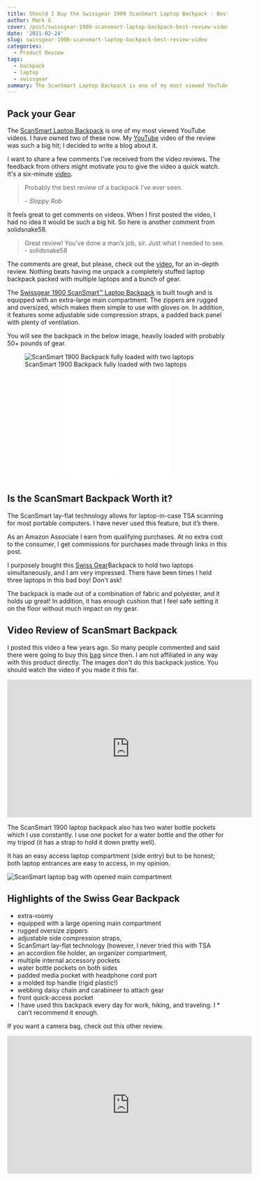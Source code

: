 ```yaml
---
title: Should I Buy the Swissgear 1900 ScanSmart Laptop Backpack - Best Review Video
author: Mark G
cover: /post/swissgear-1900-scansmart-laptop-backpack-best-review-video.en_files/swiss-gear-backpack.png
date: '2021-02-24'
slug: swissgear-1900-scansmart-laptop-backpack-best-review-video
categories:
  - Product Review
tags:
  - backpack
  - laptop
  - swissgear
summary: The ScanSmart Laptop Backpack is one of my most viewed YouTube videos. I have owned two of these now. My YouTube video of the review was such a big hit, I decided to write a blog about it.
---
```


## Pack your Gear

The [ScanSmart Laptop Backpack](https://amzn.to/2Ep4uez) is one of my most viewed YouTube videos. I have owned two of these now. My [YouTube](https://youtu.be/VTTnRMyFkB8) video of the review was such a big hit; I decided to write a blog about it.

I want to share a few comments I&#39;ve received from the video reviews. The feedback from others might motivate you to give the video a quick watch. It&#39;s a six-minute [video](https://youtu.be/VTTnRMyFkB8).

<blockquote>
    <p style="color:#666;">Probably the best review of a backpack I've ever seen.</p>
    <cite>- Sloppy Rob</cite>
</blockquote>


It feels great to get comments on videos. When I first posted the video, I had no idea it would be such a big hit. So here is another comment from solidsnake58.

<blockquote class="tweet-this">
<p>
Great review!  You've done a man's job, sir.  Just what I needed to see.
<span>- solidsnake58</span>
</p>
</blockquote> 

The comments are great, but please, check out the [video.](https://youtu.be/VTTnRMyFkB8) for an in-depth review. Nothing beats having me unpack a completely stuffed laptop backpack packed with multiple laptops and a bunch of gear.

The [Swissgear 1900 ScanSmart™ Laptop Backpack](https://amzn.to/2Ep4uez) is built tough and is equipped with an extra-large main compartment. The zippers are rugged and oversized, which makes them simple to use with gloves on. In addition, it features some adjustable side compression straps, a padded back panel with plenty of ventilation.

You will see the backpack in the below image, heavily loaded with probably 50+ pounds of gear.

![ScanSmart 1900 Backpack fully loaded with two laptops](/post/2021-02-24-swissgear-1900-scansmart-laptop-backpack-best-review-video.en_files/scansmart backpack 1900.jpg)

<p align="center"><iframe style="width:120px;height:240px;" marginwidth="0" marginheight="0" scrolling="no" frameborder="0" src="//ws-na.amazon-adsystem.com/widgets/q?ServiceVersion=20070822&OneJS=1&Operation=GetAdHtml&MarketPlace=US&source=ac&ref=qf_sp_asin_til&ad_type=product_link&tracking_id=hatro-20&marketplace=amazon&amp;region=US&placement=B01HNAC7J6&asins=B01HNAC7J6&linkId=e6da37443923cfeaf0d09921ce7a0a3c&show_border=true&link_opens_in_new_window=true&price_color=333333&title_color=0066c0&bg_color=ffffff">
    </iframe><iframe style="width:120px;height:240px;" marginwidth="0" marginheight="0" scrolling="no" frameborder="0" src="//ws-na.amazon-adsystem.com/widgets/q?ServiceVersion=20070822&OneJS=1&Operation=GetAdHtml&MarketPlace=US&source=ac&ref=qf_sp_asin_til&ad_type=product_link&tracking_id=hatro-20&marketplace=amazon&amp;region=US&placement=B077S4WMM5&asins=B077S4WMM5&linkId=b975361d27550f4220c3f7446c0c6034&show_border=true&link_opens_in_new_window=true&price_color=333333&title_color=0066c0&bg_color=ffffff">
    </iframe></p>

## Is the ScanSmart Backpack Worth it?

The ScanSmart lay-flat technology allows for laptop-in-case TSA scanning for most portable computers. I have never used this feature, but it's there.

<p id="border_amazon">As an Amazon Associate I earn from qualifying purchases. At no extra cost to the consumer, I get commissions for purchases made through links in this post.</p>

I purposely bought this [Swiss Gear](https://amzn.to/2Ep4uez)Backpack to hold two laptops simultaneously, and I am very impressed. There have been times I held three laptops in this bad boy! Don&#39;t ask!

The backpack is made out of a combination of fabric and polyester, and it holds up great! In addition, it has enough cushion that I feel safe setting it on the floor without much impact on my gear.

## Video Review of ScanSmart Backpack

I posted this video a few years ago. So many people commented and said there were going to buy this [bag](https://amzn.to/2Ep4uez) since then. I am not affiliated in any way with this product directly. The images don&#39;t do this backpack justice. You should watch the video if you made it this far. 

<div class="videoWrapper">
  <!-- Copy & Pasted from YouTube -->
<iframe width="560" height="315" src="https://www.youtube.com/embed/VTTnRMyFkB8" frameborder="0" allow="accelerometer; autoplay; clipboard-write; encrypted-media; gyroscope; picture-in-picture" allowfullscreen></iframe>
</div>


The ScanSmart 1900 laptop backpack also has two water bottle pockets which I use constantly. I use one pocket for a water bottle and the other for my tripod (it has a strap to hold it down pretty well).

It has an easy access laptop compartment (side entry) but to be honest; both laptop entrances are easy to access, in my opinion. 

![ScanSmart laptop bag with opened main compartment](/post/2021-02-24-swissgear-1900-scansmart-laptop-backpack-best-review-video.en_files/ScanSmart Laptop Bag Opened Main Compartment.jpg)
<BR>

## Highlights of the Swiss Gear Backpack

*  extra-roomy
*  equipped with a large opening main compartment
*  rugged oversize zippers
*  adjustable side compression straps,
*  ScanSmart lay-flat technology (however, I never tried this with TSA
*  an accordion file holder, an organizer compartment,
*  multiple internal accessory pockets
*  water bottle pockets on both sides
*  padded media pocket with headphone cord port
*  a molded top handle (rigid plastic!)
*  webbing daisy chain and carabineer to attach gear
*  front quick-access pocket
*  I have used this backpack every day for work, hiking, and traveling. I *  can't recommend it enough. 

If you want a camera bag, check out this other review.

<div class="videoWrapper">
  <!-- Copy & Pasted from YouTube -->
<iframe width="560" height="315" src="https://www.youtube.com/embed/RHHsPuBd6CA" frameborder="0" allow="accelerometer; autoplay; clipboard-write; encrypted-media; gyroscope; picture-in-picture" allowfullscreen></iframe>
</div>
